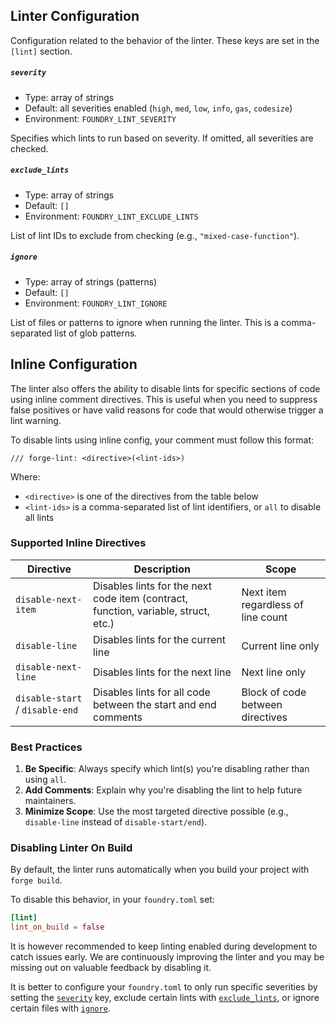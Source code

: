 ## Linter Configuration

Configuration related to the behavior of the linter. These keys are set in the `[lint]` section.

##### `severity`

- Type: array of strings
- Default: all severities enabled (`high`, `med`, `low`, `info`, `gas`, `codesize`)
- Environment: `FOUNDRY_LINT_SEVERITY`

Specifies which lints to run based on severity. If omitted, all severities are checked.

##### `exclude_lints`

- Type: array of strings
- Default: `[]`
- Environment: `FOUNDRY_LINT_EXCLUDE_LINTS`

List of lint IDs to exclude from checking (e.g., `"mixed-case-function"`).

##### `ignore`

- Type: array of strings (patterns)
- Default: `[]`
- Environment: `FOUNDRY_LINT_IGNORE`

List of files or patterns to ignore when running the linter. This is a comma-separated list of glob patterns.

## Inline Configuration

The linter also offers the ability to disable lints for specific sections of code using inline comment directives.
This is useful when you need to suppress false positives or have valid reasons for code that would otherwise trigger a lint warning.

To disable lints using inline config, your comment must follow this format:

```
/// forge-lint: <directive>(<lint-ids>)
```

Where:

- `<directive>` is one of the directives from the table below
- `<lint-ids>` is a comma-separated list of lint identifiers, or `all` to disable all lints

### Supported Inline Directives

| Directive                       | Description                                                                        | Scope                              |
| ------------------------------- | ---------------------------------------------------------------------------------- | ---------------------------------- |
| `disable-next-item`             | Disables lints for the next code item (contract, function, variable, struct, etc.) | Next item regardless of line count |
| `disable-line`                  | Disables lints for the current line                                                | Current line only                  |
| `disable-next-line`             | Disables lints for the next line                                                   | Next line only                     |
| `disable-start` / `disable-end` | Disables lints for all code between the start and end comments                     | Block of code between directives   |

### Best Practices

1. **Be Specific**: Always specify which lint(s) you're disabling rather than using `all`.
2. **Add Comments**: Explain why you're disabling the lint to help future maintainers.
3. **Minimize Scope**: Use the most targeted directive possible (e.g., `disable-line` instead of `disable-start/end`).

### Disabling Linter On Build

By default, the linter runs automatically when you build your project with `forge build`.

To disable this behavior, in your `foundry.toml` set:

```toml
[lint]
lint_on_build = false
```

It is however recommended to keep linting enabled during development to catch issues early.
We are continuously improving the linter and you may be missing out on valuable feedback by disabling it.

It is better to configure your `foundry.toml` to only run specific severities by setting the [`severity`](#severity) key, exclude
certain lints with [`exclude_lints`](#exclude-lints), or ignore certain files with [`ignore`](#ignore).

